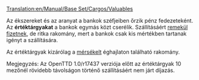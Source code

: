 [[Translation:en/Manual/Base Set/Cargos/Valuables]]

{{hu/Manual/Base Set/Cargos/Rakomány|név=Értéktárgyak
|kép=en/Manual/Base Set/Cargos/Valuables.png
|termeli=[[hu/Manual/Base Set/Industries/Bank|bank]], kizárólag mérsékelt éghajlaton
|fogadja=[[hu/Manual/Base Set/Industries/Bank|bank]]
}}
Az ékszereket és az aranyat a bankok széfjeiben őrzik pénz fedezeteként. Az '''értéktárgyakat''' a bankok egymás közt cserélik. Szállításáért [[hu/Manual/Game Mechanics/Main Page#a-szallitas-kifizetese|remekül fizetnek]], de ritka rakomány, mert a bankok csak kis mértékben tartanak igényt a szállítására.

Az értéktárgyak kizárólag a [[hu/Manual/Éghajlatok#mersekelt|mérsékelt]] éghajlaton található rakomány.


Megjegyzés: Az OpenTTD 1.0/r17437 verziója előtt az értéktárgyak 10 mezőnél rövidebb távolságon történő szállításáért nem járt díjazás.

{{hu/Manual/Base Set/Cargos/Navbox Rakomány}}